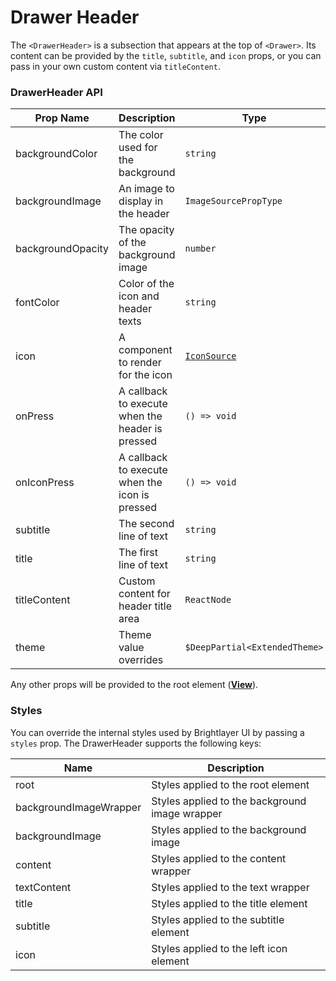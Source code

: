 
# Drawer Header

The `<DrawerHeader>` is a subsection that appears at the top of `<Drawer>`. Its content can be provided by the `title`, `subtitle`, and `icon` props, or you can pass in your own custom content via `titleContent`.

### DrawerHeader API

<Box>

| Prop Name         | Description                                      | Type                                       | Required | Default                |
| ----------------- | ------------------------------------------------ | ------------------------------------------ | -------- | ---------------------- |
| backgroundColor   | The color used for the background                | `string`                                   | no       | `theme.colors.surface` |
| backgroundImage   | An image to display in the header                | `ImageSourcePropType`                      | no       |                        |
| backgroundOpacity | The opacity of the background image              | `number`                                   | no       | `0.3`                  |
| fontColor         | Color of the icon and header texts               | `string`                                   | no       | Multiple               |
| icon              | A component to render for the icon               | [`IconSource`](/components/Icons/api-docs) | no       |                        |
| onPress           | A callback to execute when the header is pressed | `() => void`                               | no       |                        |
| onIconPress       | A callback to execute when the icon is pressed   | `() => void`                               | no       |                        |
| subtitle          | The second line of text                          | `string`                                   | no       |                        |
| title             | The first line of text                           | `string`                                   | no       |                        |
| titleContent      | Custom content for header title area             | `ReactNode`                                | no       |                        |
| theme             | Theme value overrides                            | `$DeepPartial<ExtendedTheme>`              | no       |                        |

</Box>

Any other props will be provided to the root element ([**View**](https://reactnative.dev/docs/view)).

### Styles

You can override the internal styles used by Brightlayer UI by passing a `styles` prop. The DrawerHeader supports the following keys:

<Box>

| Name                   | Description                                    |
| ---------------------- | ---------------------------------------------- |
| root                   | Styles applied to the root element             |
| backgroundImageWrapper | Styles applied to the background image wrapper |
| backgroundImage        | Styles applied to the background image         |
| content                | Styles applied to the content wrapper          |
| textContent            | Styles applied to the text wrapper             |
| title                  | Styles applied to the title element            |
| subtitle               | Styles applied to the subtitle element         |
| icon                   | Styles applied to the left icon element        |

</Box>
